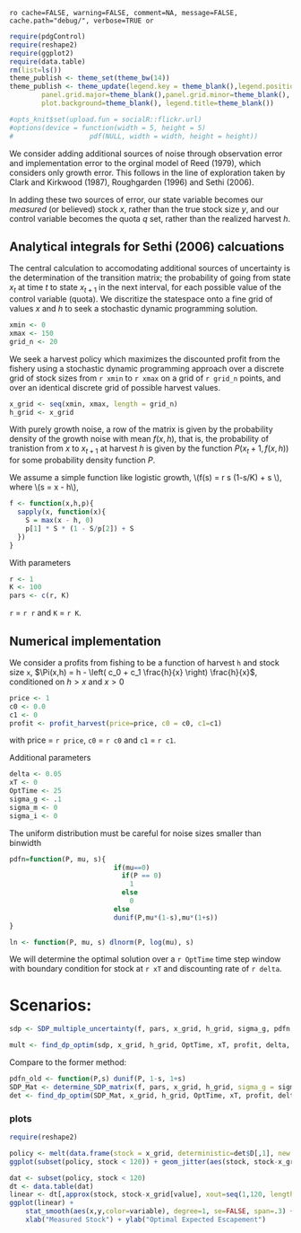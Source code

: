 `ro cache=FALSE, warning=FALSE, comment=NA, message=FALSE, cache.path="debug/", verbose=TRUE or`

``` r
require(pdgControl)
require(reshape2)
require(ggplot2)
require(data.table)
rm(list=ls())
theme_publish <- theme_set(theme_bw(14))
theme_publish <- theme_update(legend.key = theme_blank(),legend.position=c(.9,.1),
        panel.grid.major=theme_blank(),panel.grid.minor=theme_blank(),
        plot.background=theme_blank(), legend.title=theme_blank())
````

``` r
#opts_knit$set(upload.fun = socialR::flickr.url)
#options(device = function(width = 5, height = 5) 
#                   pdf(NULL, width = width, height = height))
````

We consider adding additional sources of noise through observation error and implementation error to the orginal model of Reed (1979), which considers only growth error.  This follows in the line of exploration taken by Clark and Kirkwood (1987), Roughgarden (1996) and Sethi (2006). 

In adding these two sources of error, our state variable becomes our *measured* (or believed) stock $x$, rather than the true stock size $y$, and our control variable becomes the quota $q$ set, rather than the realized harvest $h$.  

## Analytical integrals for Sethi (2006) calcuations

The central calculation to accomodating additional sources of uncertainty is the determination of the transition matrix; the probability of going from state $x_t$ at time $t$ to state $x_{t+1}$ in the next interval, for each possible value of the control variable (quota).  We discritize the statespace onto a fine grid of values $x$ and $h$ to seek a stochastic dynamic programming solution.  


``` r
xmin <- 0
xmax <- 150
grid_n <- 20
````

We seek a harvest policy which maximizes the discounted profit from the fishery using a stochastic dynamic programming approach over a discrete grid of stock sizes from `r xmin` to `r xmax` on a grid of `r grid_n` points, and over an identical discrete grid of possible harvest values.  


``` r
x_grid <- seq(xmin, xmax, length = grid_n)  
h_grid <- x_grid  
````


With purely growth noise, a row of the matrix is given by the probability density of the growth noise with mean $f(x,h)$, that is, the probability of tranistion from $x$ to $x_{t+1}$ at harvest $h$ is given by the function $P(x_t+1, f(x,h))$ for some probability density function $P$. 



We assume a simple function like logistic growth, \\(f(s) = r s (1-s/K) + s \\), where \\(s = x - h\\),

``` r
f <- function(x,h,p){
  sapply(x, function(x){
    S = max(x - h, 0)
  	p[1] * S * (1 - S/p[2]) + S
  })
}
````

With parameters 

``` r
r <- 1
K <- 100
pars <- c(r, K)
````

`r` = `r r` and `K` = `r K`.


## Numerical implementation


We consider a profits from fishing to be a function of harvest `h` and stock size `x`,  $\Pi(x,h) = h - \left( c_0  + c_1 \frac{h}{x} \right) \frac{h}{x}$, conditioned on $h > x$ and $x > 0$

``` r
price <- 1
c0 <- 0.0
c1 <- 0
profit <- profit_harvest(price=price, c0 = c0, c1=c1) 
````

with price = `r price`, `c0` = `r c0` and `c1` = `r c1`. 


Additional parameters

``` r
delta <- 0.05
xT <- 0
OptTime <- 25
sigma_g <- .1
sigma_m <- 0
sigma_i <- 0
````


The uniform distribution must be careful for noise sizes smaller than binwidth

```r
pdfn=function(P, mu, s){
                          if(mu==0)
                            if(P == 0)
                              1
                            else 
                              0
                          else 
                          dunif(P,mu*(1-s),mu*(1+s))
}

ln <- function(P, mu, s) dlnorm(P, log(mu), s)
```

We will determine the optimal solution over a `r OptTime` time step window with boundary condition for stock at `r xT` and discounting rate of `r delta`.  

# Scenarios: 


```r
sdp <- SDP_multiple_uncertainty(f, pars, x_grid, h_grid, sigma_g, pdfn, sigma_m, sigma_i)
```

```r
mult <- find_dp_optim(sdp, x_grid, h_grid, OptTime, xT, profit, delta, reward=0)
```

Compare to the former method:

```r
pdfn_old <- function(P,s) dunif(P, 1-s, 1+s)
SDP_Mat <- determine_SDP_matrix(f, pars, x_grid, h_grid, sigma_g = sigma_g, pdfn_old)
det <- find_dp_optim(SDP_Mat, x_grid, h_grid, OptTime, xT, profit, delta, reward=0)
````



### plots



``` r
require(reshape2)

policy <- melt(data.frame(stock = x_grid, deterministic=det$D[,1], new = mult$D[,1]), id = "stock")
ggplot(subset(policy, stock < 120)) + geom_jitter(aes(stock, stock-x_grid[value], color=variable), shape="+")

dat <- subset(policy, stock < 120)
dt <- data.table(dat)
linear <- dt[,approx(stock, stock-x_grid[value], xout=seq(1,120, length=15)), by=variable]
ggplot(linear) + 
	stat_smooth(aes(x,y,color=variable), degree=1, se=FALSE, span=.3) + 
	xlab("Measured Stock") + ylab("Optimal Expected Escapement")
```

